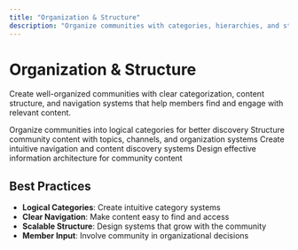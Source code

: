 ```yaml
---
title: "Organization & Structure"
description: "Organize communities with categories, hierarchies, and structured content management"
---
```


# Organization & Structure

Create well-organized communities with clear categorization, content structure, and navigation systems that help members find and engage with relevant content.

<CardGroup cols={2}>
  <Card title="Community Categories" icon="folder" href="community-categories">
    Organize communities into logical categories for better discovery
  </Card>
  <Card title="Content Structure" icon="sitemap" href="content-structure">
    Structure community content with topics, channels, and organization systems
  </Card>
  <Card title="Navigation Systems" icon="compass" href="navigation-systems">
    Create intuitive navigation and content discovery systems
  </Card>
  <Card title="Information Architecture" icon="building" href="information-architecture">
    Design effective information architecture for community content
  </Card>
</CardGroup>

## Best Practices

- **Logical Categories**: Create intuitive category systems
- **Clear Navigation**: Make content easy to find and access
- **Scalable Structure**: Design systems that grow with the community
- **Member Input**: Involve community in organizational decisions

